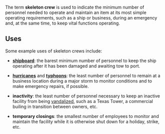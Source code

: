 {{otheruses}}
The term '''skeleton crew''' is used to indicate the minimum number of personnel needed to operate and maintain an item at its most simple operating requirements, such as a ship or business, during an emergency and, at the same time, to keep vital functions operating.

== Uses ==
Some example uses of skeleton crews include:

* '''[[ship]]board''': the barest minimum number of personnel to keep the ship operating after it has been damaged and awaiting tow to port.

* '''[[hurricane]]s''' and '''[[typhoon]]s''': the least number of personnel to remain at a business location during a major storm to monitor conditions and to make emergency repairs, if possible.

* '''inactivity''': the least number of personnel necessary to keep an inactive facility from being [[vandalize]]d, such as a Texas Tower, a commercial builing in transition between owners, etc.

* '''temporary closings''': the smallest number of employees to monitor and maintain the facility while it is otherwise shut down for a holiday, strike, etc.

{{vocab-stub}}